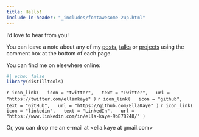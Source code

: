 ```yaml
---
title: Hello!
include-in-header: "_includes/fontawesome-2up.html"
---
```


I'd love to hear from you!

You can leave a note about any of my [posts](posts.qmd), [talks](talks.qmd) or [projects](projects.qmd) using the comment box at the bottom of each page.

You can find me on elsewhere online:

```r
#| echo: false
library(distilltools)
```


`r icon_link(
  icon = "twitter",
  text = "Twitter",
  url = "https://twitter.com/ellamkaye"
)`
`r icon_link(
  icon = "github",
  text = "GitHub",
  url = "https://github.com/EllaKaye"
)`
`r icon_link(
  icon = "linkedin",
  text = "LinkedIn",
  url = "https://www.linkedin.com/in/ella-kaye-9b878248/"
)`

Or, you can drop me an e-mail at <ella.kaye at gmail.com>